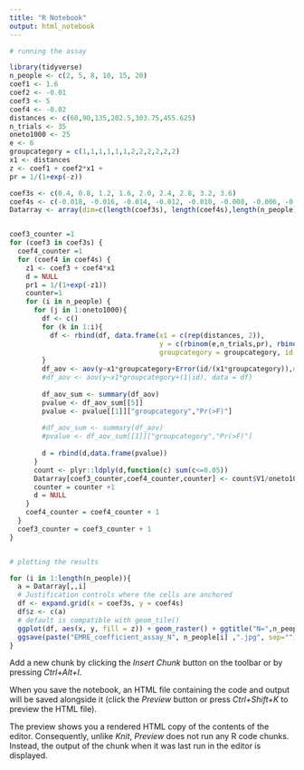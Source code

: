 ```yaml
---
title: "R Notebook"
output: html_notebook
---
```


```r
# running the assay

library(tidyverse)
n_people <- c(2, 5, 8, 10, 15, 20)
coef1 <- 1.6
coef2 <- -0.01
coef3 <- 5
coef4 <- -0.02
distances <- c(60,90,135,202.5,303.75,455.625)
n_trials <- 35
oneto1000 <- 25
e <- 6
groupcategory = c(1,1,1,1,1,1,2,2,2,2,2,2)
x1 <- distances
z <- coef1 + coef2*x1 +
pr = 1/(1+exp(-z))

coef3s <- c(0.4, 0.8, 1.2, 1.6, 2.0, 2.4, 2.8, 3.2, 3.6)
coef4s <- c(-0.018, -0.016, -0.014, -0.012, -0.010, -0.008, -0.006, -0.004, -0.002)
Datarray <- array(dim=c(length(coef3s), length(coef4s),length(n_people)))


coef3_counter =1
for (coef3 in coef3s) {
  coef4_counter =1
  for (coef4 in coef4s) {
    z1 <- coef3 + coef4*x1
    d = NULL
    pr1 = 1/(1+exp(-z1))
    counter=1
    for (i in n_people) {
      for (j in 1:oneto1000){
        df <- c()
        for (k in 1:i){
          df <- rbind(df, data.frame(x1 = c(rep(distances, 2)),
                                     y = c(rbinom(e,n_trials,pr), rbinom(e,n_trials,pr1)),
                                     groupcategory = groupcategory, id = c(rep(k,12))))
        }
        df_aov <- aov(y~x1*groupcategory+Error(id/(x1*groupcategory)),data=df)
        #df_aov <- aov(y~x1*groupcategory+(1|id), data = df)
        
        df_aov_sum <- summary(df_aov)
        pvalue <- df_aov_sum[[5]]
        pvalue <- pvalue[[1]]["groupcategory","Pr(>F)"]
        
        #df_aov_sum <- summary(df_aov)
        #pvalue <- df_aov_sum[[1]]["groupcategory","Pr(>F)"]
        
        d = rbind(d,data.frame(pvalue))
      }
      count <- plyr::ldply(d,function(c) sum(c<=0.05))
      Datarray[coef3_counter,coef4_counter,counter] <- count$V1/oneto1000
      counter = counter +1
      d = NULL
    }
    coef4_counter = coef4_counter + 1
  }
  coef3_counter = coef3_counter + 1
}



```


```r

# plotting the results

for (i in 1:length(n_people)){
  a = Datarray[,,i]
  # Justification controls where the cells are anchored
  df <- expand.grid(x = coef3s, y = coef4s)
  df$z <- c(a)
  # default is compatible with geom_tile()
  ggplot(df, aes(x, y, fill = z)) + geom_raster() + ggtitle("N=",n_people[i])
  ggsave(paste("EMRE_coefficient_assay_N", n_people[i] ,".jpg", sep=""))
}
```

Add a new chunk by clicking the *Insert Chunk* button on the toolbar or by pressing *Ctrl+Alt+I*.

When you save the notebook, an HTML file containing the code and output will be saved alongside it (click the *Preview* button or press *Ctrl+Shift+K* to preview the HTML file).

The preview shows you a rendered HTML copy of the contents of the editor. Consequently, unlike *Knit*, *Preview* does not run any R code chunks. Instead, the output of the chunk when it was last run in the editor is displayed.
